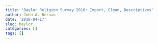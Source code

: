 ```yaml
---
title: 'Baylor Religion Survey 2010: Import, Clean, Descriptives'
author: John A. Bernau
date: '2018-04-17'
slug: baylor
categories: []
tags: []
---
```



